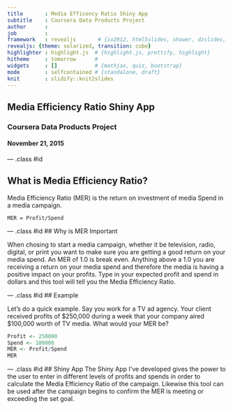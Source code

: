 ```yaml
---
title       : Media Efficency Ratio Shiny App
subtitle    : Coursera Data Products Project
author      : 
job         : 
framework   : revealjs       # {io2012, html5slides, shower, dzslides, ...}
revealjs: {theme: solarized, transition: cube}
highlighter : highlight.js  # {highlight.js, prettify, highlight}
hitheme     : tomorrow      # 
widgets     : []            # {mathjax, quiz, bootstrap}
mode        : selfcontained # {standalone, draft}
knit        : slidify::knit2slides
---
```


## Media Efficiency Ratio Shiny App
### Coursera Data Products Project
#### November 21, 2015

--- .class #id 

## What is Media Efficiency Ratio?
Media Efficiency Ratio (MER) is the return on investment of media Spend in a media campaign.

```
MER = Profit/Spend
```

--- .class #id
## Why is MER Important

When chosing to start a media campaign, whether it be television, radio, digital, or print you want to make sure you are getting a good return on your media spend. An MER of 1.0 is break even. Anything above a 1.0 you are receiving a return on your media spend and therefore the media is having a positive impact on your profits. Type in your expected profit and spend in dollars and this tool will tell you the Media Efficiency Ratio.

--- .class #id
## Example

Let's do a quick example. Say you work for a TV ad agency. Your client received profits of $250,000 during a week that your company aired $100,000 worth of TV media. What would your MER be?
```r
Profit <- 250000
Spend <- 100000
MER <- Profit/Spend
MER
```

---  .class #id
## Shiny App
 The Shiny App I've developed gives the power to the user to enter in different levels of profits and spends in order to calculate the Media Efficiency Ratio of the campaign. Likewise this tool can be used after the campaign begins to confirm the MER is meeting or exceeding the set goal.


